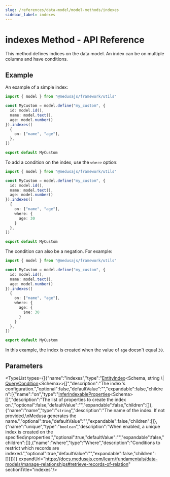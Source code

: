 ```yaml
---
slug: /references/data-model/model-methods/indexes
sidebar_label: indexes
---
```



# indexes Method - API Reference

This method defines indices on the data model. An index can be on multiple columns
and have conditions.

## Example

An example of a simple index:

```ts
import { model } from "@medusajs/framework/utils"

const MyCustom = model.define("my_custom", {
  id: model.id(),
  name: model.text(),
  age: model.number()
}).indexes([
  {
    on: ["name", "age"],
  },
])

export default MyCustom
```

To add a condition on the index, use the `where` option:

```ts
import { model } from "@medusajs/framework/utils"

const MyCustom = model.define("my_custom", {
  id: model.id(),
  name: model.text(),
  age: model.number()
}).indexes([
  {
    on: ["name", "age"],
    where: {
      age: 30
    }
  },
])

export default MyCustom
```

The condition can also be a negation. For example:

```ts
import { model } from "@medusajs/framework/utils"

const MyCustom = model.define("my_custom", {
  id: model.id(),
  name: model.text(),
  age: model.number()
}).indexes([
  {
    on: ["name", "age"],
    where: {
      age: {
        $ne: 30
      }
    }
  },
])

export default MyCustom
```

In this example, the index is created when the value of `age` doesn't equal `30`.

## Parameters

<TypeList types={[{"name":"indexes","type":"[EntityIndex](../../../../types/DmlTypes/types/types.DmlTypes.EntityIndex/page.mdx)&#60;Schema, string \\| [QueryCondition](../../../../types/DmlTypes/types/types.DmlTypes.QueryCondition/page.mdx)&#60;Schema&#62;&#62;[]","description":"The index's configuration.","optional":false,"defaultValue":"","expandable":false,"children":[{"name":"on","type":"[InferIndexableProperties](../../../../types/DmlTypes/types/types.DmlTypes.InferIndexableProperties/page.mdx)&#60;Schema&#62;[]","description":"The list of properties to create the index on.","optional":false,"defaultValue":"","expandable":false,"children":[]},{"name":"name","type":"`string`","description":"The name of the index. If not provided,\nMedusa generates the name.","optional":true,"defaultValue":"","expandable":false,"children":[]},{"name":"unique","type":"`boolean`","description":"When enabled, a unique index is created on the specified\nproperties.","optional":true,"defaultValue":"","expandable":false,"children":[]},{"name":"where","type":"Where","description":"Conditions to restrict which records are indexed.","optional":true,"defaultValue":"","expandable":false,"children":[]}]}]} expandUrl="https://docs.medusajs.com/learn/fundamentals/data-models/manage-relationships#retrieve-records-of-relation" sectionTitle="indexes"/>
